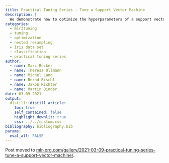 ```yaml
---
title: Practical Tuning Series - Tune a Support Vector Machine
description: |
  We demonstrate how to optimize the hyperparameters of a support vector machine (SVM).
categories:
  - mlr3tuning
  - tuning
  - optimization
  - nested resampling
  - iris data set
  - classification
  - practical tuning series
author:
  - name: Marc Becker
  - name: Theresa Ullmann
  - name: Michel Lang
  - name: Bernd Bischl
  - name: Jakob Richter
  - name: Martin Binder
date: 03-09-2021
output:
  distill::distill_article:
    toc: true
    self_contained: false
    highlight_downlit: true
    css: ../../custom.css
bibliography: bibliography.bib
params:
  eval_all: FALSE
---
```


Post moved to [mlr-org.com/gallery/2021-03-09-practical-tuning-series-tune-a-support-vector-machine/](https://mlr-org.com/gallery/2021-03-09-practical-tuning-series-tune-a-support-vector-machine/).
